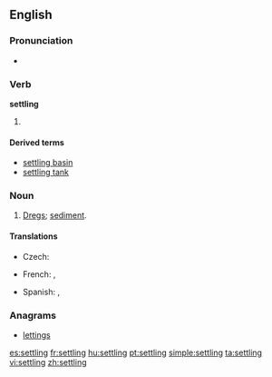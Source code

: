 ==English==

===Pronunciation===
* {{audio|en-us-settling.ogg|Audio (US)}}

===Verb===
{{wikipedia}}
'''settling'''

# {{present participle of|settle}}

====Derived terms====
* [[settling basin]]
* [[settling tank]]

===Noun===
{{en-noun}}

# {{context|usually plural}} [[dregs|Dregs]]; [[sediment]].

====Translations====
{{trans-top|dregs}}
* Czech: {{t-|cs|sedlina|f}}
{{trans-mid}}
* French: {{t|fr|sédimentation|f}}, {{t|fr|sédiments|m|p}}
{{trans-bottom}}
{{checktrans-top}}
* Spanish: {{t|es|decantación|f}}, {{t|es|concho|m}}
{{trans-bottom}}

===Anagrams===
* [[lettings#English|lettings]]

[[es:settling]]
[[fr:settling]]
[[hu:settling]]
[[pt:settling]]
[[simple:settling]]
[[ta:settling]]
[[vi:settling]]
[[zh:settling]]